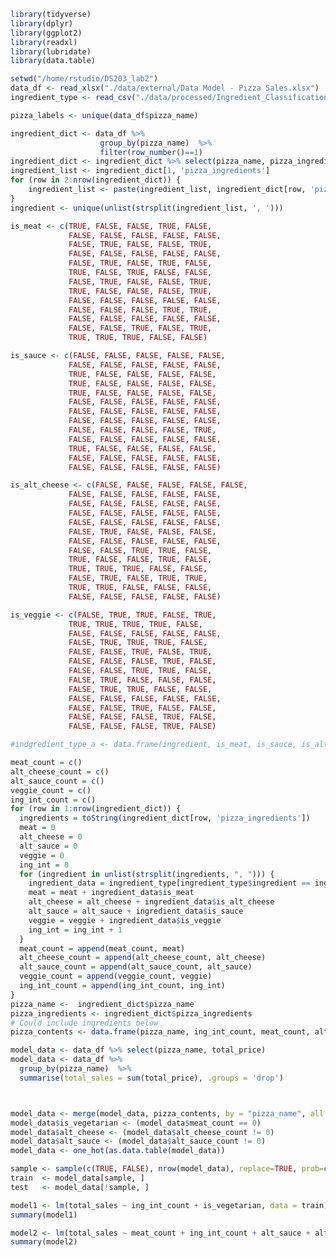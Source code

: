```r
library(tidyverse)
library(dplyr)
library(ggplot2)
library(readxl)
library(lubridate)
library(data.table)
```

```r
setwd("/home/rstudio/DS203_lab2")
data_df <- read_xlsx("./data/external/Data Model - Pizza Sales.xlsx")
ingredient_type <- read_csv("./data/processed/Ingredient_Classification.csv")
```

```r
pizza_labels <- unique(data_df$pizza_name)

ingredient_dict <- data_df %>% 
                    group_by(pizza_name)  %>%
                    filter(row_number()==1)
ingredient_dict <- ingredient_dict %>% select(pizza_name, pizza_ingredients)
ingredient_list <- ingredient_dict[1, 'pizza_ingredients']
for (row in 2:nrow(ingredient_dict)) {
    ingredient_list <- paste(ingredient_list, ingredient_dict[row, 'pizza_ingredients'], sep=", ")
}
ingredient <- unique(unlist(strsplit(ingredient_list, ', ')))

is_meat <- c(TRUE, FALSE, FALSE, TRUE, FALSE,
             FALSE, FALSE, FALSE, FALSE, FALSE, 
             FALSE, TRUE, FALSE, FALSE, TRUE, 
             FALSE, FALSE, FALSE, FALSE, FALSE, 
             FALSE, TRUE, FALSE, TRUE, FALSE, 
             TRUE, FALSE, TRUE, FALSE, FALSE, 
             FALSE, TRUE, FALSE, FALSE, TRUE, 
             TRUE, FALSE, FALSE, FALSE, TRUE, 
             FALSE, FALSE, FALSE, FALSE, FALSE, 
             FALSE, FALSE, FALSE, TRUE, TRUE, 
             FALSE, FALSE, FALSE, FALSE, FALSE, 
             FALSE, FALSE, TRUE, FALSE, TRUE, 
             TRUE, TRUE, TRUE, FALSE, FALSE)

is_sauce <- c(FALSE, FALSE, FALSE, FALSE, FALSE,
             FALSE, FALSE, FALSE, FALSE, FALSE, 
             TRUE, FALSE, FALSE, FALSE, FALSE, 
             TRUE, FALSE, FALSE, FALSE, FALSE, 
             TRUE, FALSE, FALSE, FALSE, FALSE, 
             FALSE, FALSE, FALSE, FALSE, FALSE, 
             FALSE, FALSE, FALSE, FALSE, FALSE, 
             FALSE, FALSE, FALSE, FALSE, FALSE, 
             FALSE, FALSE, FALSE, FALSE, TRUE, 
             FALSE, FALSE, FALSE, FALSE, FALSE, 
             TRUE, FALSE, FALSE, FALSE, FALSE, 
             FALSE, FALSE, FALSE, FALSE, FALSE, 
             FALSE, FALSE, FALSE, FALSE, FALSE)

is_alt_cheese <- c(FALSE, FALSE, FALSE, FALSE, FALSE,
             FALSE, FALSE, FALSE, FALSE, FALSE, 
             FALSE, FALSE, FALSE, FALSE, FALSE, 
             FALSE, FALSE, FALSE, FALSE, FALSE, 
             FALSE, FALSE, FALSE, FALSE, FALSE, 
             FALSE, TRUE, FALSE, FALSE, FALSE, 
             FALSE, FALSE, FALSE, FALSE, FALSE, 
             FALSE, FALSE, TRUE, TRUE, FALSE, 
             TRUE, FALSE, FALSE, TRUE, FALSE, 
             TRUE, TRUE, TRUE, FALSE, FALSE, 
             FALSE, TRUE, FALSE, TRUE, TRUE, 
             TRUE, TRUE, FALSE, FALSE, FALSE, 
             FALSE, FALSE, FALSE, FALSE, FALSE)

is_veggie <- c(FALSE, TRUE, TRUE, FALSE, TRUE,
             TRUE, TRUE, TRUE, TRUE, FALSE, 
             FALSE, FALSE, FALSE, FALSE, FALSE, 
             FALSE, TRUE, TRUE, TRUE, FALSE, 
             FALSE, FALSE, TRUE, FALSE, TRUE, 
             FALSE, FALSE, FALSE, TRUE, FALSE, 
             FALSE, FALSE, TRUE, TRUE, FALSE, 
             FALSE, TRUE, FALSE, FALSE, FALSE, 
             FALSE, TRUE, TRUE, FALSE, FALSE, 
             FALSE, FALSE, FALSE, FALSE, FALSE, 
             FALSE, FALSE, TRUE, FALSE, FALSE, 
             FALSE, FALSE, FALSE, TRUE, FALSE, 
             FALSE, FALSE, FALSE, TRUE, FALSE)

#indgredient_type_a <- data.frame(ingredient, is_meat, is_sauce, is_alt_cheese, is_veggie)
```

```r
meat_count = c()
alt_cheese_count = c()
alt_sauce_count = c()
veggie_count = c()
ing_int_count = c()
for (row in 1:nrow(ingredient_dict)) {
  ingredients = toString(ingredient_dict[row, 'pizza_ingredients'])
  meat = 0
  alt_cheese = 0
  alt_sauce = 0
  veggie = 0
  ing_int = 0
  for (ingredient in unlist(strsplit(ingredients, ", "))) {
    ingredient_data = ingredient_type[ingredient_type$ingredient == ingredient,]
    meat = meat + ingredient_data$is_meat
    alt_cheese = alt_cheese + ingredient_data$is_alt_cheese
    alt_sauce = alt_sauce + ingredient_data$is_sauce
    veggie = veggie + ingredient_data$is_veggie
    ing_int = ing_int + 1
  }
  meat_count = append(meat_count, meat) 
  alt_cheese_count = append(alt_cheese_count, alt_cheese) 
  alt_sauce_count = append(alt_sauce_count, alt_sauce) 
  veggie_count = append(veggie_count, veggie)
  ing_int_count = append(ing_int_count, ing_int)
}
pizza_name <-  ingredient_dict$pizza_name
pizza_ingredients <- ingredient_dict$pizza_ingredients
# Could include ingredients below
pizza_contents <- data.frame(pizza_name, ing_int_count, meat_count, alt_cheese_count, alt_sauce_count, veggie_count)       
```

```r
model_data <- data_df %>% select(pizza_name, total_price)
model_data <- data_df %>% 
  group_by(pizza_name)  %>%
  summarise(total_sales = sum(total_price), .groups = 'drop')



model_data <- merge(model_data, pizza_contents, by = "pizza_name", all = TRUE, sort = TRUE)
model_data$is_vegetarian <- (model_data$meat_count == 0)
model_data$alt_cheese <- (model_data$alt_cheese_count != 0)
model_data$alt_sauce <- (model_data$alt_sauce_count != 0)
model_data <- one_hot(as.data.table(model_data))

sample <- sample(c(TRUE, FALSE), nrow(model_data), replace=TRUE, prob=c(0.75,0.25))
train  <- model_data[sample, ]
test   <- model_data[!sample, ]
```

```r
model1 <- lm(total_sales ~ ing_int_count + is_vegetarian, data = train)
summary(model1)
```
```r
model2 <- lm(total_sales ~ meat_count + ing_int_count + alt_sauce + alt_cheese, data = train)
summary(model2)
```

